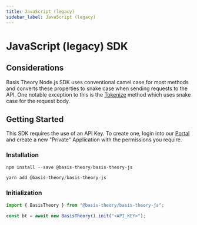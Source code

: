 ```yaml
---
title: JavaScript (legacy)
sidebar_label: JavaScript (legacy)
---
```




# JavaScript (legacy) SDK

<GithubCard
  heading="JavaScript (legacy) SDK"
  icon={SDK.NODE}
  organization="basis-theory"
  repository="basis-theory-js"
/>

## Considerations

Basis Theory Node.js SDK uses conventional camel case for most methods and converts these properties to snake case when sending requests to the API. One notable exception to this is the [Tokenize](/docs/api/tokens/tokenize) method which uses snake case for the request body.

## Getting Started

This SDK requires the use of an API Key. To create one, login into our [Portal](https://portal.basistheory.com) and create a new "Private" Application with the permissions you require.

### Installation

<Tabs className="bt-tabs">
  <TabItem value="npm" label="npm">

```javascript showLineNumbers
npm install --save @basis-theory/basis-theory-js
```

  </TabItem>
  <TabItem value="yarn" label="yarn">

```javascript showLineNumbers
yarn add @basis-theory/basis-theory-js
```

  </TabItem>
</Tabs>

### Initialization

```javascript showLineNumbers
import { BasisTheory } from "@basis-theory/basis-theory-js";

const bt = await new BasisTheory().init("<API_KEY>");
```
